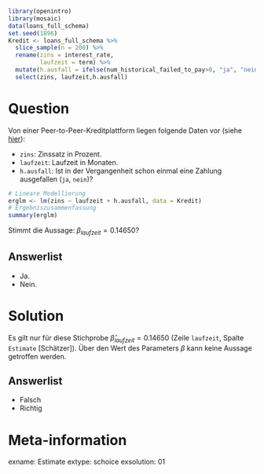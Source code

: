```r
library(openintro)
library(mosaic)
data(loans_full_schema)
set.seed(1896)
Kredit <- loans_full_schema %>%
  slice_sample(n = 200) %>%
  rename(zins = interest_rate,
         laufzeit = term) %>%
  mutate(h.ausfall = ifelse(num_historical_failed_to_pay>0, "ja", "nein")) %>%
  select(zins, laufzeit,h.ausfall)

```

Question
========

Von einer Peer-to-Peer-Kreditplattform liegen folgende Daten vor (siehe [hier](https://openintrostat.github.io/openintro/reference/loans_full_schema.html)):

- `zins`: Zinssatz in Prozent.
- `laufzeit`: Laufzeit in Monaten.
- `h.ausfall`: Ist in der Vergangenheit schon einmal eine Zahlung ausgefallen (`ja`, `nein`)?

```r
# Lineare Modellierung
erglm <- lm(zins ~ laufzeit + h.ausfall, data = Kredit)
# Ergebniszusammenfassung
summary(erglm)
```

Stimmt die Aussage: $\beta_{laufzeit}=0.14650$?

Answerlist
----------
* Ja.
* Nein.


Solution
========

Es gilt nur für diese Stichprobe  $\hat{\beta}_{laufzeit}=0.14650$ (Zeile `laufzeit`, Spalte `Estimate` [Schätzer]).
Über den Wert des Parameters $\beta$ kann keine Aussage getroffen werden.

Answerlist
----------
* Falsch
* Richtig

Meta-information
================
exname: Estimate
extype: schoice
exsolution: 01